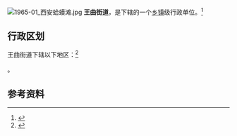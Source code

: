 {{中国乡级行政区|61/01/16/016/000}}
[[File:1965-01_西安蛤蟆滩.jpg|thumb]]
'''王曲街道'''，是{{PRC admin/fullname|61/01/16/016/000|3}}下辖的一个[[乡镇|乡镇]]级行政单位。<ref>{{PRC admin/ref sgc|{{PRC admin/parent|61/01/16/016/000}}}}</ref>

== 行政区划 ==

王曲街道下辖以下地区：<ref>{{PRC admin/ref sgc|61/01/16/016/000}}</ref>

{{PRC admin/children|61/01/16/016/000}}。

== 参考资料 ==

{{reflist}}

{{行政区划小作品}}
{{PRC admin/navcat|61/01/16/016/000}}